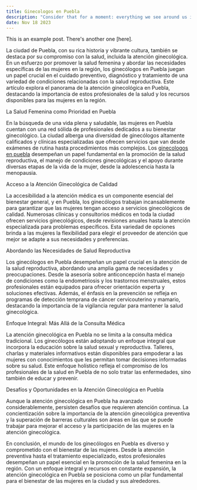 ```yaml
---
title: Ginecologos en Puebla
description: "Consider that for a moment: everything we see around us is assumed to have had a cause and is contingent upon."
date: Nov 18 2023
---
```


This is an example post. There's another one [here].

La ciudad de Puebla, con su rica historia y vibrante cultura, también se destaca por su compromiso con la salud, incluida la atención ginecológica. En un esfuerzo por promover la salud femenina y abordar las necesidades específicas de las mujeres en la región, los ginecólogos en Puebla juegan un papel crucial en el cuidado preventivo, diagnóstico y tratamiento de una variedad de condiciones relacionadas con la salud reproductiva. Este artículo explora el panorama de la atención ginecológica en Puebla, destacando la importancia de estos profesionales de la salud y los recursos disponibles para las mujeres en la región.

La Salud Femenina como Prioridad en Puebla

En la búsqueda de una vida plena y saludable, las mujeres en Puebla cuentan con una red sólida de profesionales dedicados a su bienestar ginecológico. La ciudad alberga una diversidad de ginecólogos altamente calificados y clínicas especializadas que ofrecen servicios que van desde exámenes de rutina hasta procedimientos más complejos. Los [ginecologos en puebla](https://www.marketingparamedicos.mx/blog/ginecologos-en-puebla) desempeñan un papel fundamental en la promoción de la salud reproductiva, el manejo de condiciones ginecológicas y el apoyo durante diversas etapas de la vida de la mujer, desde la adolescencia hasta la menopausia.

Acceso a la Atención Ginecológica de Calidad

La accesibilidad a la atención médica es un componente esencial del bienestar general, y en Puebla, los ginecólogos trabajan incansablemente para garantizar que las mujeres tengan acceso a servicios ginecológicos de calidad. Numerosas clínicas y consultorios médicos en toda la ciudad ofrecen servicios ginecológicos, desde revisiones anuales hasta la atención especializada para problemas específicos. Esta variedad de opciones brinda a las mujeres la flexibilidad para elegir el proveedor de atención que mejor se adapte a sus necesidades y preferencias.

Abordando las Necesidades de Salud Reproductiva

Los ginecólogos en Puebla desempeñan un papel crucial en la atención de la salud reproductiva, abordando una amplia gama de necesidades y preocupaciones. Desde la asesoría sobre anticoncepción hasta el manejo de condiciones como la endometriosis y los trastornos menstruales, estos profesionales están equipados para ofrecer orientación experta y soluciones efectivas. Además, el énfasis en la prevención se refleja en programas de detección temprana de cáncer cervicouterino y mamario, destacando la importancia de la vigilancia regular para mantener la salud ginecológica.

Enfoque Integral: Más Allá de la Consulta Médica

La atención ginecológica en Puebla no se limita a la consulta médica tradicional. Los ginecólogos están adoptando un enfoque integral que incorpora la educación sobre la salud sexual y reproductiva. Talleres, charlas y materiales informativos están disponibles para empoderar a las mujeres con conocimientos que les permitan tomar decisiones informadas sobre su salud. Este enfoque holístico refleja el compromiso de los profesionales de la salud en Puebla de no solo tratar las enfermedades, sino también de educar y prevenir.

Desafíos y Oportunidades en la Atención Ginecológica en Puebla

Aunque la atención ginecológica en Puebla ha avanzado considerablemente, persisten desafíos que requieren atención continua. La concientización sobre la importancia de la atención ginecológica preventiva y la superación de barreras culturales son áreas en las que se puede trabajar para mejorar el acceso y la participación de las mujeres en la atención ginecológica.

En conclusión, el mundo de los ginecólogos en Puebla es diverso y comprometido con el bienestar de las mujeres. Desde la atención preventiva hasta el tratamiento especializado, estos profesionales desempeñan un papel esencial en la promoción de la salud femenina en la región. Con un enfoque integral y recursos en constante expansión, la atención ginecológica en Puebla se posiciona como un pilar fundamental para el bienestar de las mujeres en la ciudad y sus alrededores.
